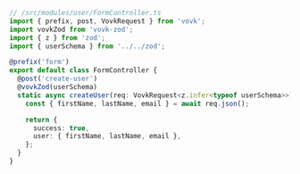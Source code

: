 ```ts
// /src/modules/user/FormController.ts
import { prefix, post, VovkRequest } from 'vovk';
import vovkZod from 'vovk-zod';
import { z } from 'zod';
import { userSchema } from '../../zod';

@prefix('form')
export default class FormController {
  @post('create-user')
  @vovkZod(userSchema)
  static async createUser(req: VovkRequest<z.infer<typeof userSchema>>) {
    const { firstName, lastName, email } = await req.json();

    return {
      success: true,
      user: { firstName, lastName, email },
    };
  }
}
```
